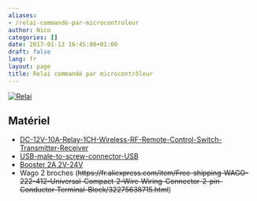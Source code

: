 ```yaml
---
aliases:
- /relai-commande-par-microcontroleur
author: Nico
categories: []
date: 2017-01-13 16:45:00+01:00
draft: false
lang: fr
layout: page
title: Relai commandé par microcontrôleur
---
```


[![Relai][img_1]][img_1]

[img_1]: ./images/relai-commande-par-microcontroleur-001_lowres.jpg

## Matériel

-   [DC-12V-10A-Relay-1CH-Wireless-RF-Remote-Control-Switch-Transmitter-Receiver][1]
-   [USB-male-to-screw-connector-USB][2]
-   [Booster 2A 2V-24V][3]
-   Wago 2 broches (~~https://fr.aliexpress.com/item/Free-shipping-WAGO-222-412-Universal-Compact-2-Wire-Wiring-Connector-2-pin-Conductor-Terminal-Block/32275638715.html~~)

[1]: http://www.banggood.com/DC-12V-10A-Relay-1CH-Wireless-RF-Remote-Control-Switch-Transmitter-Receiver-p-1040721.html?p=0431091025639201412F
[2]: https://fr.aliexpress.com/item/5Pcs-free-shipping-USB-male-to-screw-connector-USB-plug-with-shield-connector-USB-Adapter-USB2/32705960671.html
[3]: http://www.banggood.com/10-Pcs-Step-Up-Power-Spply-Module-2A-2V-24V-DC-DC-Booster-Power-Module-p-1064479.html

<script src="/js/prev_next_links.js"></script>
<script src="/js/prev_next_buttons.js"></script>

    